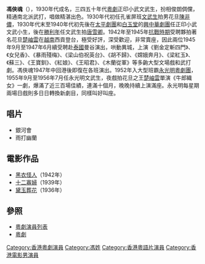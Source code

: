 '''馮俠魂'''（{{bd|？||？|}}），1930年代成名，三四五十年代[[粵劇|粵劇]]正印小武文武生，扮相俊朗倜儻，精通南北派武打，唱做精湛出色。1930年代初任孔雀屏班[[文武生|文武生]]拍男花旦[[陳非儂|陳非儂]]，1930年代末至1940年代初先後在[[太平劇團|太平劇團]]和[[白玉堂|白玉堂]]的[[興中華劇團|興中華劇團]]任正印小武文武小生，後在[[勝利年|勝利年]]任文武生拍[[唐雪卿|唐雪卿]]。1942年至1945年[[抗戰時期|抗戰時期]]受聘夥拍著名花旦[[楚岫雲|楚岫雲]]在[[越南|越南]]西貢登台，極受好評，深受歡迎，非常賣座，因此兩位1945年9月至1947年6月續受聘赴[[泰國|泰國]]曼谷演出，哄動異城，上演《劉金定斬四門》、《女兒香》、《暴雨殘梅》、《梁山伯祝英台》、《胡不歸》、《嫦娥奔月》、《梁紅玉》、《蘇三》、《王寶釧》、《紅娘》、《王昭君》、《木蘭從軍》等多齣大型文場戲和武打劇。馮俠魂1947年中回港後即復在各班演出。1952年入大型班霸[[永光明粵劇團|永光明粵劇團]]，1955年9月至1956年7月任永光明文武生，夜戲拍花旦之王[[楚岫雲|楚岫雲]]單演《牛郎織女》一劇，爆滿了近三百場佳績，連滿十個月，晚晚持續上演滿座。永光明每星期兩場日戲則多日日轉換新劇目，同樣叫好叫座。

==唱片==
*銀河會
*雨打幽蘭

==電影作品==
*[[黑衣怪人|黑衣怪人]]（1942年）
*[[十二寡婦|十二寡婦]]（1939年）
*[[黛玉葬花|黛玉葬花]]（1936年）

==參照==
*[[粵劇演員列表|粵劇演員列表]]
*[[粵劇|粵劇]]


[[Category:香港粵劇演員|Category:香港粵劇演員]]
[[Category:馮姓|Category:馮姓]]
[[Category:香港粵語片演員|Category:香港粵語片演員]]
[[Category:香港電影男演員|Category:香港電影男演員]]